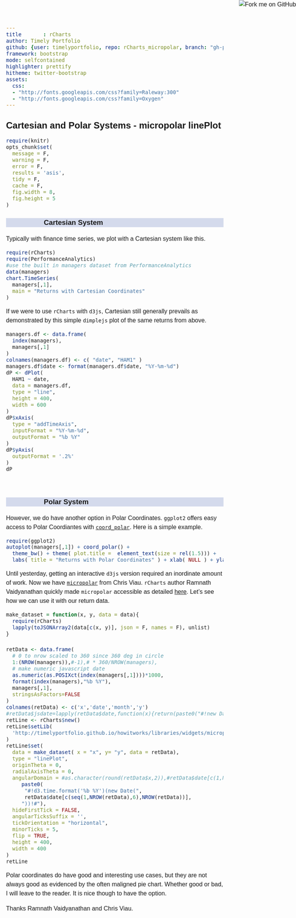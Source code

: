 ```yaml
---
title       : rCharts
author: Timely Portfolio
github: {user: timelyportfolio, repo: rCharts_micropolar, branch: "gh-pages"}
framework: bootstrap
mode: selfcontained
highlighter: prettify
hitheme: twitter-bootstrap
assets:
  css:
  - "http://fonts.googleapis.com/css?family=Raleway:300"
  - "http://fonts.googleapis.com/css?family=Oxygen"
---
```

  
<style>
iframe{
  height:450px;
  width:900px;
  margin:auto auto;
}

body{
  font-family: 'Oxygen', sans-serif;
  font-size: 16px;
  line-height: 24px;
}

h1,h2,h3,h4 {
  font-family: 'Raleway', sans-serif;
}

.container { width: 900px; }

h3 {
  background-color: #D4DAEC;
    text-indent: 100px; 
}

h4 {
  text-indent: 100px;
}

iframe {height: 420px; width: 620px}
</style>
  
<a href="https://github.com/timelyportfolio/rCharts_micropolar"><img style="position: absolute; top: 0; right: 0; border: 0;" src="https://s3.amazonaws.com/github/ribbons/forkme_right_darkblue_121621.png" alt="Fork me on GitHub"></a>

## Cartesian and Polar Systems - micropolar linePlot

```r
require(knitr)
opts_chunk$set(
  message = F,
  warning = F,
  error = F,
  results = 'asis',
  tidy = F,
  cache = F,
  fig.width = 8,
  fig.height = 5
)
```

### Cartesian System

Typically with finance time series, we plot with a Cartesian system like this.

```r
require(rCharts)
require(PerformanceAnalytics)
#use the built in managers dataset from PerformanceAnalytics
data(managers)
chart.TimeSeries(
  managers[,1],
  main = "Returns with Cartesian Coordinates"
)
```

If we were to use `rCharts` with `d3js`, Cartesian still generally prevails as demonstrated by this simple `dimplejs` plot of the same returns from above.

```r
managers.df <- data.frame(
  index(managers),
  managers[,1]
)
colnames(managers.df) <- c( "date", "HAM1" )
managers.df$date <- format(managers.df$date, "%Y-%m-%d")
dP <- dPlot(
  HAM1 ~ date,
  data = managers.df,
  type = "line",
  height = 400,
  width = 600
)
dP$xAxis(
  type = "addTimeAxis",
  inputFormat = "%Y-%m-%d",
  outputFormat = "%b %Y"
)
dP$yAxis(
  outputFormat = '.2%'
)
dP
```
<br/>

### Polar System

However, we do have another option in Polar Coordinates.  `ggplot2` offers easy access to Polar Coordiantes with [`coord_polar`](http://docs.ggplot2.org/current/coord_polar.html).  Here is a simple example.

```r
require(ggplot2)
autoplot(managers[,1]) + coord_polar() +
  theme_bw() + theme( plot.title =  element_text(size = rel(1.5))) +
  labs( title = "Returns with Polar Coordinates" ) + xlab( NULL ) + ylab (NULL)
```

Until yesterday, getting an interactive `d3js` version required an inordinate amount of work.  Now we have [`micropolar`](http://micropolar.org) from Chris Viau.  `rCharts` author Ramnath Vaidyanathan quickly made `micropolar` accessible as detailed [here](http://rcharts.io/howitworks/micropolar).  Let's see how we can use it with our return data.

```r
make_dataset = function(x, y, data = data){
  require(rCharts)
  lapply(toJSONArray2(data[c(x, y)], json = F, names = F), unlist)
}

retData <- data.frame(
  # 0 to nrow scaled to 360 since 360 deg in circle
  1:(NROW(managers)),#-1),# * 360/NROW(managers),
  # make numeric javascript date
  as.numeric(as.POSIXct(index(managers[,1])))*1000,
  format(index(managers),"%b %Y"),
  managers[,1],
  stringsAsFactors=FALSE
)
colnames(retData) <- c('x','date','month','y')
#retData$jsdate=lapply(retData$date,function(x){return(paste0("#!new Date(",x,")!#"))})
retLine <- rCharts$new()
retLine$setLib(
  'http://timelyportfolio.github.io/howitworks/libraries/widgets/micropolar'
)
retLine$set(
  data = make_dataset( x = "x", y= "y", data = retData),
  type = "linePlot",
  originTheta = 0,
  radialAxisTheta = 0,
  angularDomain = #as.character(round(retData$x,2)),#retData$date[c(1,NROW(retData))],
     paste0(
      "#!d3.time.format('%b %Y')(new Date(",
      retData$date[c(seq(1,NROW(retData),6),NROW(retData))],
     "))!#"),
  hideFirstTick = FALSE,
  angularTicksSuffix = '',
  tickOrientation = "horizontal",
  minorTicks = 5,
  flip = TRUE,
  height = 400,
  width = 400
)
retLine
```

Polar coordinates do have good and interesting use cases, but they are not always good as evidenced by the often maligned pie chart.  Whether good or bad, I will leave to the reader.  It is nice though to have the option.

Thanks Ramnath Vaidyanathan and Chris Viau.